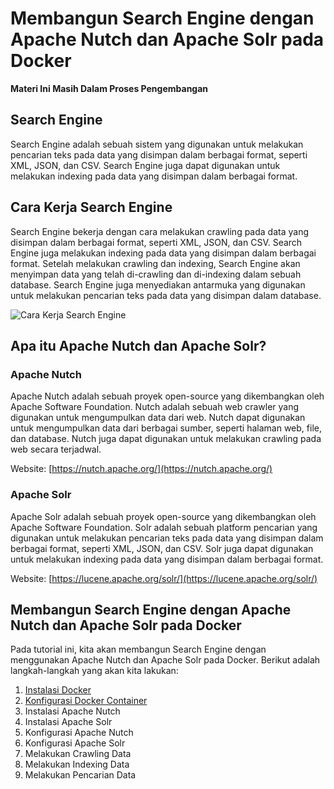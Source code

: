 
# Membangun Search Engine dengan Apache Nutch dan Apache Solr pada Docker

<Callout type='error'>
    <b>Materi Ini Masih Dalam Proses Pengembangan</b>
</Callout>

## Search Engine

Search Engine adalah sebuah sistem yang digunakan untuk melakukan pencarian teks pada data yang disimpan dalam berbagai format, seperti XML, JSON, dan CSV. Search Engine juga dapat digunakan untuk melakukan indexing pada data yang disimpan dalam berbagai format.

## Cara Kerja Search Engine

Search Engine bekerja dengan cara melakukan crawling pada data yang disimpan dalam berbagai format, seperti XML, JSON, dan CSV. Search Engine juga melakukan indexing pada data yang disimpan dalam berbagai format. Setelah melakukan crawling dan indexing, Search Engine akan menyimpan data yang telah di-crawling dan di-indexing dalam sebuah database. Search Engine juga menyediakan antarmuka yang digunakan untuk melakukan pencarian teks pada data yang disimpan dalam database.

![Cara Kerja Search Engine](https://opositive.io/blog/wp-content/uploads/2023/01/websearch.webp)

## Apa itu Apache Nutch dan Apache Solr?

### Apache Nutch
Apache Nutch adalah sebuah proyek open-source yang dikembangkan oleh Apache Software Foundation. Nutch adalah sebuah web crawler yang digunakan untuk mengumpulkan data dari web. Nutch dapat digunakan untuk mengumpulkan data dari berbagai sumber, seperti halaman web, file, dan database. Nutch juga dapat digunakan untuk melakukan crawling pada web secara terjadwal.

Website: [https://nutch.apache.org/](https://nutch.apache.org/)

### Apache Solr
Apache Solr adalah sebuah proyek open-source yang dikembangkan oleh Apache Software Foundation. Solr adalah sebuah platform pencarian yang digunakan untuk melakukan pencarian teks pada data yang disimpan dalam berbagai format, seperti XML, JSON, dan CSV. Solr juga dapat digunakan untuk melakukan indexing pada data yang disimpan dalam berbagai format.

Website: [https://lucene.apache.org/solr/](https://lucene.apache.org/solr/)

## Membangun Search Engine dengan Apache Nutch dan Apache Solr pada Docker

Pada tutorial ini, kita akan membangun Search Engine dengan menggunakan Apache Nutch dan Apache Solr pada Docker. Berikut adalah langkah-langkah yang akan kita lakukan:

1. [Instalasi Docker](docker/instalasi)
2. [Konfigurasi Docker Container](search-engine/config-container)
3. Instalasi Apache Nutch
4. Instalasi Apache Solr
5. Konfigurasi Apache Nutch
6. Konfigurasi Apache Solr
7. Melakukan Crawling Data
8. Melakukan Indexing Data
9. Melakukan Pencarian Data


